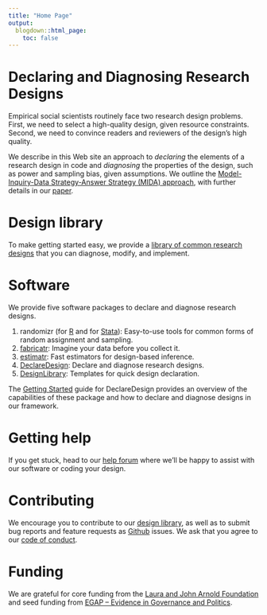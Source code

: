 ```yaml
---
title: "Home Page"
output:
  blogdown::html_page:
    toc: false
---
```

# Declaring and Diagnosing Research Designs

Empirical social scientists routinely face two research design problems. First, we need to select
a high-quality design, given resource constraints. Second, we need to convince readers and
reviewers of the design’s high quality.

We describe in this Web site an approach to *declaring* the elements of a research design in code and *diagnosing* the properties of the design, such as power and sampling bias, given assumptions. We outline the [Model-Inquiry-Data Strategy-Answer Strategy (MIDA) approach](/mida), with further details in our [paper](https://declaredesign.org/declare.pdf).

# Design library

To make getting started easy, we provide a [library of common research designs](/library/) that you can diagnose, modify, and implement.

# Software

We provide five software packages to declare and diagnose research designs.

1. randomizr (for [R](/r/randomizr/) and for [Stata](/stata/randomizr)): Easy-to-use tools for common forms of random assignment and sampling.
2. [fabricatr](/r/fabricatr/): Imagine your data before you collect it.
3. [estimatr](/r/estimatr/): Fast estimators for design-based inference.
4. [DeclareDesign](/r/declaredesign/): Declare and diagnose research designs.
5. [DesignLibrary](https://cran.r-project.org/web/packages/DesignLibrary/index.html): Templates for quick design declaration.

The [Getting Started](/r/declaredesign/) guide for DeclareDesign provides an overview of
the capabilities of these package and how to declare and diagnose designs in our framework.

# Getting help

If you get stuck, head to our [help forum](http://discuss.declaredesign.org) where
we'll be happy to assist with our software or coding your design.

# Contributing

We  encourage you to contribute to our [design library](/library/),
as well as to submit bug reports and feature requests as [Github](https://github.com/DeclareDesign) issues.
We ask that you agree to our [code of conduct](/conduct/).

# Funding

We are grateful for core funding from the [Laura and John Arnold Foundation](http://www.arnoldfoundation.org/)
and seed funding from [EGAP -- Evidence in Governance and Politics](http://egap.org).
